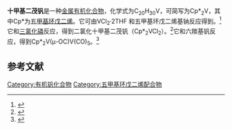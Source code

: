 {{Chembox
| Name = 
| NameEn = Decamethylvanadocene
| ImageFile = Decamethylvanadocene.png
|  ImageSize = 
|  ImageAlt = 
| IUPACName = 
| IUPACNameZh = 
| OtherNames = 二(η<sup>5</sup>-五甲基环戊二烯)钒
| Section1 = {{Chembox Identifiers
|   CASNo = 74507-60-1
|   CASNo_Ref = {{cascite|correct|CAS}}
|   PubChem = 
|   SMILES = Cc1c(C)c(C)c(C)[cH-]1C.Cc2c(C)c(C)c(C)[cH-]2C.[V+2]  }}
| Section2 = {{Chembox Properties
| C=20 | H=30 | V=1
|   Appearance = 暗红色柱状晶体<ref name=Robbins />
|   Density = 
|   MeltingPt = 
|   BoilingPt = 100 °C（10<sup>−5</sup> Torr，升华）<ref name=Robbins />
|   Solubility =  }}
| Section3 = {{Chembox Hazards
|   MainHazards = 
|   FlashPt = 
|   Autoignition =  }}
| Section4 = {{Chembox Related
|  OtherAnions = [[二茂钒|二茂钒]]
|  OtherCations = [[十甲基二茂铁|十甲基二茂铁]]
|  OtherCpds = [[五甲基环戊二烯|五甲基环戊二烯]]
}}
}}
'''十甲基二茂钒'''是一种[[金属有机化合物|金属有机化合物]]，化学式为C<sub>20</sub>H<sub>30</sub>V，可简写为Cp*<sub>2</sub>V，其中Cp*为[[五甲基环戊二烯|五甲基环戊二烯]]。它可由VCl<sub>2</sub>·2THF<!-- 原文为VCl3·2THF，是笔误，参见 http://zfn.mpdl.mpg.de/data/Reihe_B/32/ZNB-1977-32b-1026.pdf -->和五甲基环戊二烯基钠反应得到。<ref name=Robbins>{{cite journal|last1=Robbins|first1=J. L.|last2=Edelstein|first2=N.|last3=Spencer|first3=B.|last4=Smart|first4=J. C.|title=Syntheses and electronic structures of decamethylmetallocenes|journal=Journal of the American Chemical Society|volume=104|issue=7|year=1982|pages=1882–1893|issn=0002-7863|doi=10.1021/ja00371a017}}</ref>它和[[三氯化磷|三氯化磷]]反应，得到二氯化十甲基二茂钒（Cp*<sub>2</sub>VCl<sub>2</sub>）。<ref>{{cite journal|last1=Koch|first1=Stephen A.|last2=Chebolu|first2=Venkatasuryanarayana|title=Synthesis, structure, and properties of (Me5C5)2VS2|journal=Organometallics|volume=2|issue=2|year=1983|pages=350–351|issn=0276-7333|doi=10.1021/om00074a027}}</ref>它和六羰基钒反应，得到Cp*<sub>2</sub>V(μ-​OC)​V(CO)​<sub>5</sub>。<ref>{{cite journal|last1=Osborne|first1=Joseph H.|last2=Rheingold|first2=Arnold L.|last3=Trogler|first3=William C.|title=Synthesis, structure, and electronic properties of (.eta.-C5Me5)2V(.mu.-OC)V(CO)5. A complex with a linear vanadium-oxygen-carbon-vanadium bond|journal=Journal of the American Chemical Society|volume=107|issue=22|year=1985|pages=6292–6297|issn=0002-7863|doi=10.1021/ja00308a022}}</ref>

==参考文献==
{{reflist}}
{{茂金属}}
[[Category:有机钒化合物|Category:有机钒化合物]]
[[Category:五甲基环戊二烯配合物|Category:五甲基环戊二烯配合物]]